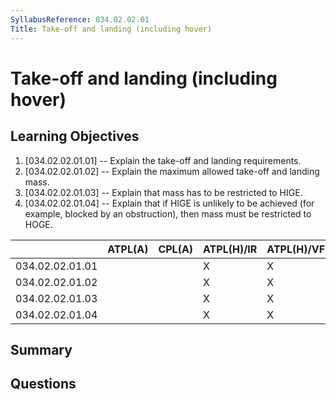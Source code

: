 ```yaml
---
SyllabusReference: 034.02.02.01
Title: Take-off and landing (including hover)
---
```


# Take-off and landing (including hover)

## Learning Objectives

1. [034.02.02.01.01] -- Explain the take-off and landing requirements.
2. [034.02.02.01.02] -- Explain the maximum allowed take-off and landing mass.
3. [034.02.02.01.03] -- Explain that mass has to be restricted to HIGE.
4. [034.02.02.01.04] -- Explain that if HIGE is unlikely to be achieved (for
   example, blocked by an obstruction), then mass must be restricted to HOGE.

|                 | ATPL(A) | CPL(A) | ATPL(H)/IR | ATPL(H)/VFR | CPL(H) | IR  | CBIR(A) |
| --------------- | ------- | ------ | ---------- | ----------- | ------ | --- | ------- |
| 034.02.02.01.01 |         |        | X          | X           | X      |     |         |
| 034.02.02.01.02 |         |        | X          | X           | X      |     |         |
| 034.02.02.01.03 |         |        | X          | X           | X      |     |         |
| 034.02.02.01.04 |         |        | X          | X           | X      |     |         |

## Summary

## Questions
